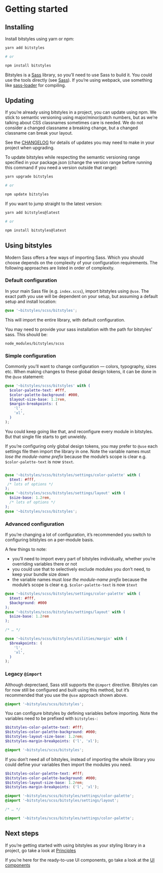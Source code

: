 
<Meta title="Introduction/Getting started" />

# Getting started

## Installing

Install bitstyles using yarn or npm:

```sh
yarn add bitstyles

# or

npm install bitstyles
```

Bitstyles is a [Sass](https://sass-lang.com) library, so you’ll need to use Sass to build it. You could use the tools directly (see [Sass](https://sass-lang.com/install)). If you’re using webpack, use something like [sass-loader](https://github.com/webpack-contrib/sass-loader) for compiling.

## Updating

If you’re already using bitstyles in a project, you can update using npm. We stick to semantic versioning using major/minor/patch numbers, but as we’re talking about CSS classnames sometimes care is needed. We do not consider a changed classname a breaking change, but a changed classname can break your layout.

See the [CHANGELOG](../../../CHANGELOG.md) for details of updates you may need to make in your project when upgrading.

To update bitstyles while respecting the semantic versioning range specified in your package.json (change the version range before running this command if you need a version outside that range):

```sh
yarn upgrade bitstyles

# or

npm update bitstyles
```

If you want to jump straight to the latest version:

```sh
yarn add bitstyles@latest

# or

npm install bitstyles@latest
```

## Using bitstyles

Modern Sass offers a few ways of importing Sass. Which you should choose depends on the complexity of your configuration requirements. The following approaches are listed in order of complexity.

### Default configuration

In your main Sass file (e.g. `index.scss`), import bitstyles using `@use`. The exact path you use will be dependent on your setup, but assuming a default setup and install location:

```scss
@use '~bitstyles/scss/bitstyles';
```

This will import the entire library, with default configuration.

You may need to provide your sass installation with the path for bitstyles’ sass. This should be:

```
node_modules/bitstyles/scss
```

### Simple configuration

Commonly you’ll want to change configuration — colors, typography, sizes etc. When making changes to these global design tokens, it can be done in the `@use` statement:

```scss
@use '~bitstyles/scss/bitstyles' with (
  $color-palette-text: #fff,
  $color-palette-background: #000,
  $layout-size-base: 1.2rem,
  $margin-breakpoints: (
    'l',
    'xl',
  )
);
```

You could keep going like that, and reconfigure every module in bitstyles. But that single file starts to get unwieldy.

If you’re configuring only global design tokens, you may prefer to `@use` each settings file then import the library in one. Note the variable names must *lose the module-name prefix* because the module’s scope is clear e.g. `$color-palette-text` is now `$text`.

```scss

@use '~bitstyles/scss/bitstyles/settings/color-palette' with (
  $text: #fff,
 /* lots of options */
);
@use '~bitstyles/scss/bitstyles/settings/layout' with (
  $size-base: 1.2rem,
  /* lots of options */
);
@use '~bitstyles/scss/bitstyles';
```

### Advanced configuration

If you’re changing a lot of configuration, it’s recommended you switch to configuring bitstyles on a per-module basis.

A few things to note:

- you’ll need to import every part of bitstyles individually, whether you’re overriding variables there or not
- you could use that to selectively exclude modules you don’t need, to keep your bundle size down
- the variable names must *lose the module-name prefix* because the module’s scope is clear e.g. `$color-palette-text` is now `$text`

```scss
@use '~bitstyles/scss/bitstyles/settings/color-palette' with (
  $text: #fff,
  $background: #000
);
@use '~bitstyles/scss/bitstyles/settings/layout' with (
  $size-base: 1.2rem
);

/* … */

@use '~bitstyles/scss/bitstyles/utilities/margin' with (
  $breakpoints: (
    'l',
    'xl',
  )
);
```

### Legacy `@import`

Although deprectaed, Sass still supports the `@import` directive. Bitstyles can for now still be configured and built using this method, but it’s recommended that you use the `@use` approach shown above.

```scss
@import '~bitstyles/scss/bitstyles';
```

You can configure bitstyles by defining variables before importing. Note the variables need to be prefixed with `bitstyles-`:

```scss
$bitstyles-color-palette-text: #fff;
$bitstyles-color-palette-background: #000;
$bitstyles-layout-size-base: 1.2rem;
$bitstyles-margin-breakpoints: ('l', 'xl');

@import '~bitstyles/scss/bitstyles';
```

If you don’t need all of bitstyles, instead of importing the whole library you could define your variables then import the modules you need.

```scss
$bitstyles-color-palette-text: #fff;
$bitstyles-color-palette-background: #000;
$bitstyles-layout-size-base: 1.2rem;
$bitstyles-margin-breakpoints: ('l', 'xl');

@import '~bitstyles/scss/bitstyles/settings/color-palette';
@import '~bitstyles/scss/bitstyles/settings/layout';

/* … */

@import '~bitstyles/scss/bitstyles/settings/color-palette';
```

## Next steps

If you’re getting started with using bitstyles as your styling library in a project, go take a look at [Principles](/docs/introduction-principles--page)

If you’re here for the ready-to-use UI components, go take a look at the [UI components](/docs/introduction-ui-components--page)
